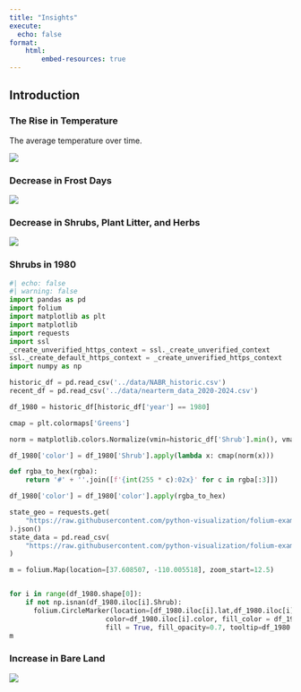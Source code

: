 ```yaml
---
title: "Insights"
execute:
  echo: false
format: 
    html:
        embed-resources: true
---
```


## Introduction


### The Rise in Temperature
The average temperature over time.

![](images/average_temp.png)

### Decrease in Frost Days 

![](images/frost_days.png)


### Decrease in Shrubs, Plant Litter, and Herbs

![](images/plant_decrease.png)

### Shrubs in 1980

```python
#| echo: false
#| warning: false
import pandas as pd
import folium
import matplotlib as plt
import matplotlib
import requests 
import ssl
_create_unverified_https_context = ssl._create_unverified_context
ssl._create_default_https_context = _create_unverified_https_context
import numpy as np

historic_df = pd.read_csv('../data/NABR_historic.csv') 
recent_df = pd.read_csv('../data/nearterm_data_2020-2024.csv') 

df_1980 = historic_df[historic_df['year'] == 1980]

cmap = plt.colormaps['Greens']

norm = matplotlib.colors.Normalize(vmin=historic_df['Shrub'].min(), vmax=historic_df['Shrub'].max())

df_1980['color'] = df_1980['Shrub'].apply(lambda x: cmap(norm(x)))

def rgba_to_hex(rgba):
    return '#' + ''.join([f'{int(255 * c):02x}' for c in rgba[:3]])

df_1980['color'] = df_1980['color'].apply(rgba_to_hex)

state_geo = requests.get(
    "https://raw.githubusercontent.com/python-visualization/folium-example-data/main/us_states.json"
).json()
state_data = pd.read_csv(
    "https://raw.githubusercontent.com/python-visualization/folium-example-data/main/us_unemployment_oct_2012.csv"
)

m = folium.Map(location=[37.608507, -110.005518], zoom_start=12.5)


for i in range(df_1980.shape[0]):
    if not np.isnan(df_1980.iloc[i].Shrub):
      folium.CircleMarker(location=[df_1980.iloc[i].lat,df_1980.iloc[i].long], radius= 8,
                        color=df_1980.iloc[i].color, fill_color = df_1980.iloc[i].color,
                        fill = True, fill_opacity=0.7, tooltip=df_1980.iloc[i].Shrub).add_to(m)
m
```

<!-- ```{python}
#| warning: false
df_2023 = recent_df[recent_df['year'] == 2023]
df_2023['color'] = df_2023['Shrub'].apply(lambda x: cmap(norm(x)))

df_2023['color'] = df_2023['color'].apply(rgba_to_hex)

m = folium.Map(location=[37.608507, -110.005518], zoom_start=12.5)

for i in range(df_2023.shape[0]):
    if not np.isnan(df_2023.iloc[i].Shrub):
      folium.CircleMarker(location=[df_2023.iloc[i].lat,df_2023.iloc[i].long], radius= 8,
                        color=df_2023.iloc[i].color, fill_color = df_2023.iloc[i].color,
                        fill = True, fill_opacity=0.7, tooltip=df_2023.iloc[i].Shrub).add_to(m)

m
``` -->

### Increase in Bare Land

![](images/bare.png)


